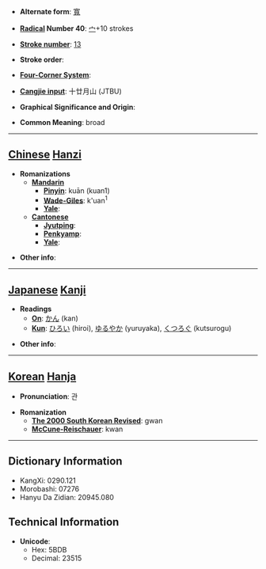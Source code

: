 * '''Alternate form''': [[寬]]

* '''[[Wiktionary:Chinese radical index| Radical]] Number 40''': [[Wiktionary:Chinese radical index 宀|宀]]+10 strokes

* '''[[Wiktionary:Chinese total strokes index|Stroke number]]''': [[Wiktionary:Chinese total strokes index 13|13]]

* '''Stroke order''': 

* '''[[Wiktionary:Chinese four corner index|Four-Corner System]]''': 

* '''[[Wiktionary:Chinese Cangjie index|Cangjie input]]''': 十廿月山 (JTBU)

* '''Graphical Significance and Origin''': 

* '''Common Meaning''': broad

----

== [[Chinese]] [[Hanzi]] ==

* '''Romanizations'''
** '''[[Mandarin]]'''
*** '''[[Pinyin]]''': kuān (kuan1)
*** '''[[Wade-Giles]]''': k'uan<sup>1</sup>
*** '''[[Yale]]''': 
** '''[[Cantonese]]'''
*** '''[[Jyutping]]''':
*** '''[[Penkyamp]]''': 
*** '''[[Yale]]''': 

* '''Other info''': 

----

== [[Japanese]] [[Kanji]] ==

* '''Readings'''
** '''[[On]]''': [[かん]] (kan)
** '''[[Kun]]''': [[ひろい]] (hiroi), [[ゆるやか]] (yuruyaka), [[くつろぐ]] (kutsurogu)

* '''Other info''':  

----

== [[Korean]] [[Hanja]] ==

* '''Pronunciation''': 관

* '''Romanization'''
** '''[[The 2000 South Korean Revised Romanization|The 2000 South Korean Revised]]''': gwan
** '''[[McCune-Reischauer]]''': kwan

----

== Dictionary Information ==

* KangXi: 0290.121
* Morobashi: 07276
* Hanyu Da Zidian: 20945.080

== Technical Information ==

* '''Unicode''':
** Hex: 5BDB
** Decimal: 23515
